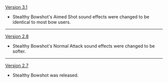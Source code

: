 {{Change History/Header}}
[[Version  3.1]]
* Stealthy Bowshot's Aimed Shot sound effects were changed to be identical to most bow users.
----
[[Version  2.8]]
* Stealthy Bowshot's Normal Attack sound effects were changed to be softer.
----
[[Version 2.7]]
* Stealthy Bowshot was released.
